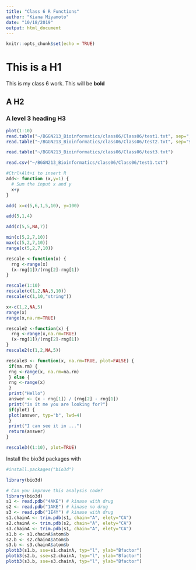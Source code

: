 ```yaml
---
title: "Class 6 R Functions"
author: "Kiana Miyamoto"
date: "10/18/2019"
output: html_document
---
```


```r
knitr::opts_chunk$set(echo = TRUE)
```

# This is a H1
This is my class 6 work. This will be **bold**

## A H2

### A level 3 heading H3
```r
plot(1:10)
read.table("~/BGGN213_Bioinformatics/class06/Class06/test1.txt", sep=",", header=TRUE)
read.table("~/BGGN213_Bioinformatics/class06/Class06/test2.txt", sep="$", header=TRUE)
```


```r
read.table("~/BGGN213_Bioinformatics/class06/Class06/test3.txt")
```
```r
read.csv("~/BGGN213_Bioinformatics/class06/Class06/test1.txt")
```

```r
#Ctrl+Alt+i to insert R
add<- function (x,y=1) {
  # Sum the input x and y
  x+y
}
```

```r
add( x=c(5,6,1,5,10), y=100)
```
```r
add(5,1,4)
```
```r
add(c(5,5,NA,7))
```

```r
min(c(5,2,7,10))
max(c(5,2,7,10))
range(c(5,2,7,10))
```
```r
rescale <-function(x) {
  rng <-range(x)
  (x-rng[1])/(rng[2]-rng[1])
}
```

```r
rescale(1:10)
rescale(c(1,2,NA,3,10))
rescale(c(1,10,"string"))
```
```r
x<-c(1,2,NA,5)
range(x)
range(x,na.rm=TRUE)
```


```r
rescale2 <-function(x) {
  rng <-range(x,na.rm=TRUE)
  (x-rng[1])/(rng[2]-rng[1])
}
rescale2(c(1,2,NA,5))
```
```r
rescale3 <- function(x, na.rm=TRUE, plot=FALSE) {
 if(na.rm) {
 rng <-range(x, na.rm=na.rm)
 } else {
 rng <-range(x)
 }
 print("Hello")
 answer <- (x - rng[1]) / (rng[2] - rng[1])
 print("is it me you are looking for?")
 if(plot) {
 plot(answer, typ="b", lwd=4)
 }
 print("I can see it in ...")
 return(answer)
}
```
```r
rescale3((1:10), plot=TRUE)
```

Install the bio3d packages with 
```r
#install.packages("bio3d")
```

```r
library(bio3d)
```
```r
# Can you improve this analysis code?
library(bio3d)
s1 <- read.pdb("4AKE") # kinase with drug
s2 <- read.pdb("1AKE") # kinase no drug
s3 <- read.pdb("1E4Y") # kinase with drug
s1.chainA <- trim.pdb(s1, chain="A", elety="CA")
s2.chainA <- trim.pdb(s2, chain="A", elety="CA")
s3.chainA <- trim.pdb(s1, chain="A", elety="CA")
s1.b <- s1.chainA$atom$b
s2.b <- s2.chainA$atom$b
s3.b <- s3.chainA$atom$b
plotb3(s1.b, sse=s1.chainA, typ="l", ylab="Bfactor")
plotb3(s2.b, sse=s2.chainA, typ="l", ylab="Bfactor")
plotb3(s3.b, sse=s3.chainA, typ="l", ylab="Bfactor")

```

